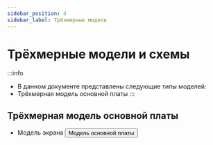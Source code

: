 ```yaml
---
sidebar_position: 4
sidebar_label: Трёхмерные модели
---
```




# Трёхмерные модели и схемы

:::info
* В данном документе представлены следующие типы моделей:
* Трёхмерная модель основной платы
:::



## Трёхмерная модель основной платы

* Модель экрана
    <Button variant="contained" disableElevation href="https://cdn.mellow.klipper.cn/STEP/FLY-DSI-LCD5.step">Модель основной платы</Button>
